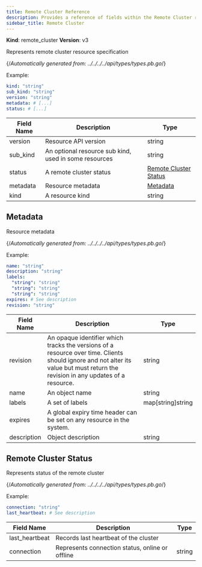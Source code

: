 ```yaml
---
title: Remote Cluster Reference
description: Provides a reference of fields within the Remote Cluster resource, which you can manage with tctl.
sidebar_title: Remote Cluster
---
```


**Kind**: remote_cluster
**Version**: v3

Represents remote cluster resource specification

{/*Automatically generated from: ../../../../api/types/types.pb.go*/}

Example:

```yaml
kind: "string"
sub_kind: "string"
version: "string"
metadata: # [...]
status: # [...]
```
|Field Name|Description|Type|
|---|---|---|
|version|Resource API version|string|
|sub_kind|An optional resource sub kind, used in some resources|string|
|status|A remote cluster status|[Remote Cluster Status](#remote-cluster-status)|
|metadata|Resource metadata|[Metadata](#metadata)|
|kind|A resource kind|string|

## Metadata

Resource metadata

{/*Automatically generated from: ../../../../api/types/types.pb.go*/}

Example:

```yaml
name: "string"
description: "string"
labels: 
  "string": "string"
  "string": "string"
  "string": "string"
expires: # See description
revision: "string"
```

|Field Name|Description|Type|
|---|---|---|
|revision|An opaque identifier which tracks the versions of a resource over time. Clients should ignore and not alter its value but must return the revision in any updates of a resource.|string|
|name|An object name|string|
|labels|A set of labels|map[string]string|
|expires|A global expiry time header can be set on any resource in the system.||
|description|Object description|string|

## Remote Cluster Status

Represents status of the remote cluster

{/*Automatically generated from: ../../../../api/types/types.pb.go*/}

Example:

```yaml
connection: "string"
last_heartbeat: # See description
```

|Field Name|Description|Type|
|---|---|---|
|last_heartbeat|Records last heartbeat of the cluster||
|connection|Represents connection status, online or offline|string|

